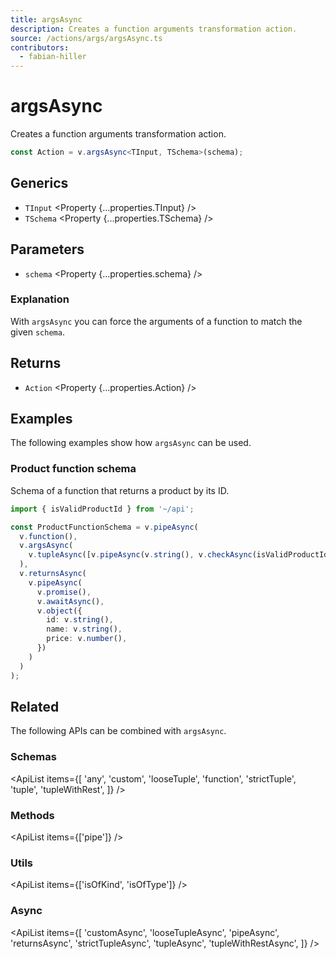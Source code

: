 ```yaml
---
title: argsAsync
description: Creates a function arguments transformation action.
source: /actions/args/argsAsync.ts
contributors:
  - fabian-hiller
---
```



# argsAsync

Creates a function arguments transformation action.

```ts
const Action = v.argsAsync<TInput, TSchema>(schema);
```

## Generics

- `TInput` <Property {...properties.TInput} />
- `TSchema` <Property {...properties.TSchema} />

## Parameters

- `schema` <Property {...properties.schema} />

### Explanation

With `argsAsync` you can force the arguments of a function to match the given `schema`.

## Returns

- `Action` <Property {...properties.Action} />

## Examples

The following examples show how `argsAsync` can be used.

### Product function schema

Schema of a function that returns a product by its ID.

```ts
import { isValidProductId } from '~/api';

const ProductFunctionSchema = v.pipeAsync(
  v.function(),
  v.argsAsync(
    v.tupleAsync([v.pipeAsync(v.string(), v.checkAsync(isValidProductId))])
  ),
  v.returnsAsync(
    v.pipeAsync(
      v.promise(),
      v.awaitAsync(),
      v.object({
        id: v.string(),
        name: v.string(),
        price: v.number(),
      })
    )
  )
);
```

## Related

The following APIs can be combined with `argsAsync`.

### Schemas

<ApiList
  items={[
    'any',
    'custom',
    'looseTuple',
    'function',
    'strictTuple',
    'tuple',
    'tupleWithRest',
  ]}
/>

### Methods

<ApiList items={['pipe']} />

### Utils

<ApiList items={['isOfKind', 'isOfType']} />

### Async

<ApiList
  items={[
    'customAsync',
    'looseTupleAsync',
    'pipeAsync',
    'returnsAsync',
    'strictTupleAsync',
    'tupleAsync',
    'tupleWithRestAsync',
  ]}
/>
